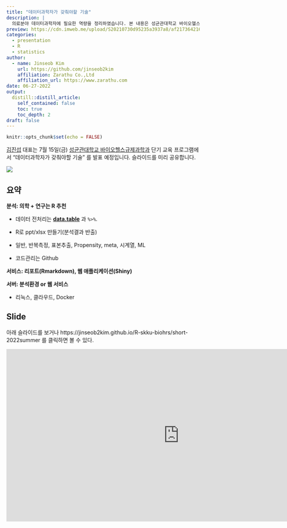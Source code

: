 ```yaml
---
title: "데이터과학자가 갖춰야할 기술"
description: |
  의료분야 데이터과학자에 필요한 역량을 정리하였습니다. 본 내용은 성균관대학교 바이오헬스규제과학과 단기 교육 프로그램에서 발표할 예정입니다. 
preview: https://cdn.imweb.me/upload/S20210730d95235a3937a8/af217364216d8.png
categories:
  - presentation
  - R
  - statistics
author:
  - name: Jinseob Kim
    url: https://github.com/jinseob2kim
    affiliation: Zarathu Co.,Ltd
    affiliation_url: https://www.zarathu.com
date: 06-27-2022
output:
  distill::distill_article:
    self_contained: false
    toc: true
    toc_depth: 2
draft: false
---
```


```r
knitr::opts_chunk$set(echo = FALSE)
```

[김진섭](https://github.com/jinseob2kim) 대표는 7월 15일(금) [성균관대학교 바이오헬스규제과학과 ](http://biohrs.skku.edu/) 단기 교육 프로그램에서 "데이터과학자가 갖춰야할 기술" 를 발표 예정입니다. 슬라이드를 미리 공유합니다. 



![](https://cdn.docdocdoc.co.kr/news/photo/202206/2024505_2029192_956.jpg)


## 요약

**분석: 의학 + 연구는 R 추천** 

* 데이터 전처리는 **[data.table](https://blog.zarathu.com/posts/2022-02-11-datatable/)** 과 `%>%`.  

* R로 ppt/xlsx 만들기(분석결과 반출)

* 일반, 반복측정, 표본추출, Propensity, meta, 시계열, ML

* 코드관리는 Github

**서비스: 리포트(Rmarkdown), 웹 애플리케이션(Shiny)**

**서버: 분석환경 or 웹 서비스**

* 리눅스, 클라우드, Docker 

## Slide

아래 슬라이드를 보거나 https://jinseob2kim.github.io/R-skku-biohrs/short-2022summer 를 클릭하면 볼 수 있다.

<iframe src="https://jinseob2kim.github.io/R-skku-biohrs/short-2022summer" width="900" height="450" style="border: none;"></iframe>



